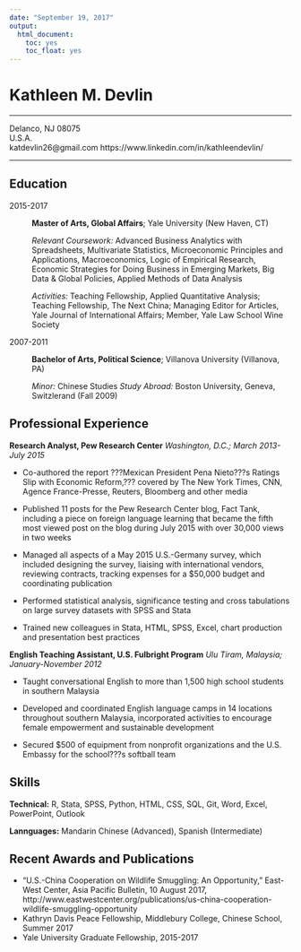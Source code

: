 ```yaml
---
date: "September 19, 2017"
output:
  html_document:
    toc: yes
    toc_float: yes
---
```


Kathleen M. Devlin
============

-----------------------------------------------
                        
Delanco, NJ 08075                          
U.S.A.                           
katdevlin26@gmail.com
https://www.linkedin.com/in/kathleendevlin/

-----------------------------------------------

Education
---------

2015-2017
:   **Master of Arts, Global Affairs**; Yale University (New Haven, CT)

    *Relevant Coursework:* Advanced Business Analytics with Spreadsheets, Multivariate Statistics, Microeconomic Principles and Applications, Macroeconomics, Logic of Empirical Research, Economic Strategies for Doing Business in Emerging Markets, Big Data & Global Policies, Applied Methods of Data Analysis
    
    *Activities:* Teaching Fellowship, Applied Quantitative Analysis; Teaching Fellowship, The Next China; Managing Editor for Articles, Yale Journal of International Affairs; Member, Yale Law School Wine Society

2007-2011
:   **Bachelor of Arts, Political Science**; Villanova University (Villanova, PA)

    *Minor:* Chinese Studies
    *Study Abroad:* Boston University, Geneva, Switzlerand (Fall 2009)

Professional Experience
----------

**Research Analyst, Pew Research Center**
*Washington, D.C.; March 2013-July 2015*

* Co-authored the report ???Mexican President Pena Nieto???s Ratings Slip with Economic Reform,??? covered by The New York Times, CNN, Agence France-Presse, Reuters, Bloomberg and other media 

*	Published 11 posts for the Pew Research Center blog, Fact Tank, including a piece on foreign language learning that became the fifth most viewed post on the blog during July 2015 with over 30,000 views in two weeks

*	Managed all aspects of a May 2015 U.S.-Germany survey, which included designing the survey, liaising with international vendors, reviewing contracts, tracking expenses for a $50,000 budget and coordinating publication	

* Performed statistical analysis, significance testing and cross tabulations on large survey datasets with SPSS and Stata 

* Trained new colleagues in Stata, HTML, SPSS, Excel, chart production and presentation best practices

**English Teaching Assistant, U.S. Fulbright Program**
*Ulu Tiram, Malaysia; January-November 2012*

* Taught conversational English to more than 1,500 high school students in southern Malaysia

* Developed and coordinated English language camps in 14 locations throughout southern Malaysia, incorporated activities to encourage female empowerment and sustainable development 

* Secured $500 of equipment from nonprofit organizations and the U.S. Embassy for the school???s softball team 


Skills
--------------------

**Technical:** R, Stata, SPSS, Python, HTML, CSS, SQL, Git, Word, 
    Excel, PowerPoint, Outlook

**Lannguages:** Mandarin Chinese (Advanced), Spanish (Intermediate)

Recent Awards and Publications
----------------------------------------

* "U.S.-China Cooperation on Wildlife Smuggling: An Opportunity," East-West Center, Asia Pacific Bulletin, 10 August 2017, http://www.eastwestcenter.org/publications/us-china-cooperation-wildlife-smuggling-opportunity
* Kathryn Davis Peace Fellowship, Middlebury College, Chinese School, Summer 2017
* Yale University Graduate Fellowship, 2015-2017
